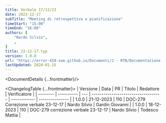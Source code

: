 ```yaml
---
title: Verbale 17/12/23
date: 2023-12-17
subTitle: "Meeting di retrospettiva e pianificazione"
timeStart: "15:00"
timeEnd: "16:00"
authors: [
	"Nardo Silvio",
	,
]
title: 23-12-17.typ
version: 1.0.0
url: "https://error-418-swe.github.io/Documenti/2 - RTB/Documentazione interna/Verbali/23-12-17_v1.0.0.pdf"
lastUpdated: 2024-01-15
---
```



<DocumentDetails {...frontmatter}/>

<ChangelogTable {...frontmatter}>
| Versione | Data       | PR  | Titolo                              | Redattore    | Verificatore    |
| -------- | ---------- | --- | ----------------------------------- | ------------ | --------------- |
| 1.0.0    | 21-12-2023 | 110 | DOC-279 Correzione verbale 23-12-17 | Nardo Silvio | Gardin Giovanni |
| 1.0.0    | 18-12-2023 | 110 | DOC-279 correzione verbale 23-12-17 | Nardo Silvio | Todesco Mattia  |
</ChangelogTable>

